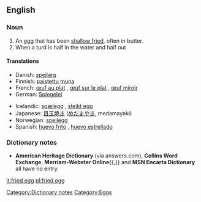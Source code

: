 ==English==
{{wikipedia}}

===Noun===
{{en-noun|sg=[[fried]] [[egg]]}}

# An [[egg]] that has been [[shallow fry|shallow fried]], often in butter.
# When a turd is half in the water and half out

====Translations====
{{trans-top|egg that has been shallow fried}}
* Danish: [[spejlæg]] {{n}}
* Finnish: [[paistaa|paistettu]] [[muna]]
* French: [[œuf au plat]] {{m}}, [[œuf sur le plat]] {{m}}, [[œuf miroir]] {{m}}
* German: [[Spiegelei]] {{n}} {{italbrac|sunny side up}}
{{trans-mid}}
* Icelandic: [[spælegg]] {{n}}, [[steikt egg]] {{n}}
* Japanese: [[目玉焼き]] ([[めだまやき]], medamayaki)
* Norwegian: [[speilegg]] {{n}}
* Spanish: [[huevo frito]] {{m}}, [[huevo estrellado]] {{m}}
{{trans-bottom}}

===Dictionary notes===
*'''American Heritage Dictionary''' (via answers.com), '''Collins Word Exchange''', '''Merriam-Webster Online'''{{,}} and '''MSN Encarta Dictionary''' all have no entry.

[[Category:Dictionary notes]]
[[Category:Eggs]]

[[it:fried egg]]
[[pl:fried egg]]